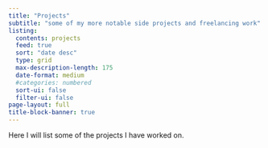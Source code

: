 ```yaml
---
title: "Projects"
subtitle: "some of my more notable side projects and freelancing work" 
listing:
  contents: projects
  feed: true
  sort: "date desc"
  type: grid
  max-description-length: 175
  date-format: medium
  #categories: numbered
  sort-ui: false
  filter-ui: false
page-layout: full
title-block-banner: true
---
```

Here I will list some of the projects I have worked on. 

